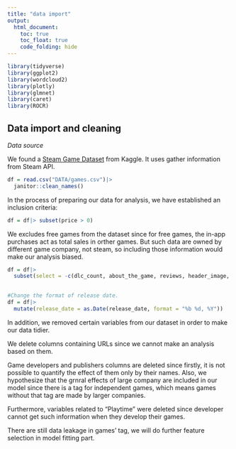 ```yaml
---
title: "data import"
output:
  html_document:
    toc: true
    toc_float: true
    code_folding: hide
---
```


```r
library(tidyverse)
library(ggplot2)
library(wordcloud2)
library(plotly)
library(glmnet)
library(caret)
library(ROCR)
```

## Data import and cleaning

*Data source* 

We found a [Steam Game Dataset](https://www.kaggle.com/datasets/fronkongames/steam-games-dataset) from Kaggle. It uses gather information from Steam API. 

```r
df = read.csv("DATA/games.csv")|>
  janitor::clean_names()
```

In the process of preparing our data for analysis, we have established an inclusion criteria:

```r
df = df|> subset(price > 0)
```

We excludes free games from the dataset since for free games, the in-app purchases act as total sales in orther games. But such data are owned by different game company, not steam, so including those information would make our analysis biased.

```r
df = df|>
  subset(select = -c(dlc_count, about_the_game, reviews, header_image, website, support_url, support_email, metacritic_score, metacritic_url, notes, developers, publishers, screenshots, movies, score_rank, average_playtime_two_weeks, median_playtime_two_weeks, average_playtime_forever, peak_ccu, full_audio_languages))
  
```

```r
#Change the format of release date. 
df = df|>
  mutate(release_date = as.Date(release_date, format = "%b %d, %Y"))
```
In addition, we removed certain variables from our dataset in order to make our data tidier.

We delete columns containing URLs since we cannot make an analysis based on them.

Game developers and publishers columns are deleted since firstly, it is not possible to quantify the effect of them only by their names. Also, we hypothesize that the grnral effects of large company are included in our model since there is a tag for independent games, which means games without that tag are made by larger companies.

Furthermore, variables related to "Playtime" were deleted since developer cannot get such information when they develop their games. 

There are still data leakage in games' tag, we will do further feature selection in model fitting part. 